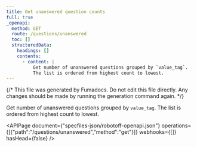 ```yaml
---
title: Get unanswered question counts
full: true
_openapi:
  method: GET
  route: /questions/unanswered
  toc: []
  structuredData:
    headings: []
    contents:
      - content: |
          Get number of unanswered questions grouped by `value_tag`.
          The list is ordered from highest count to lowest.
---
```


{/* This file was generated by Fumadocs. Do not edit this file directly. Any changes should be made by running the generation command again. */}

Get number of unanswered questions grouped by `value_tag`.
The list is ordered from highest count to lowest.


<APIPage document={"specfiles-json/robotoff-openapi.json"} operations={[{"path":"/questions/unanswered","method":"get"}]} webhooks={[]} hasHead={false} />